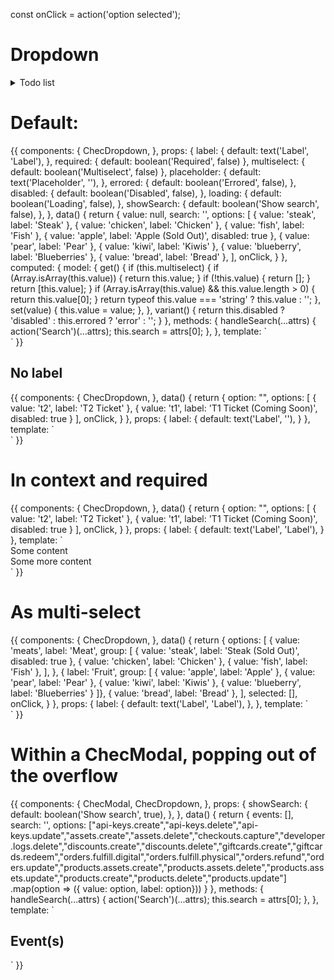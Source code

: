const onClick = action('option selected');

<Meta title="Form fields/Dropdown" component={ChecDropdown} />

# Dropdown

<details>
<summary>
Todo list
</summary>

- Add a "Select All" option
- Implement keyboard navigation

</details>

<Props of={ChecDropdown} />

# Default:

<Preview>
  <Story name="Default">
    {{
      components: {
        ChecDropdown,
      },
      props: {
        label: {
          default: text('Label', 'Label'),
        },
        required: {
          default: boolean('Required', false)
        },
        multiselect: {
          default: boolean('Multiselect', false)
        },
        placeholder: {
          default: text('Placeholder', ''),
        },
        errored: {
          default: boolean('Errored', false),
        },
        disabled: {
          default: boolean('Disabled', false),
        },
        loading: {
          default: boolean('Loading', false),
        },
        showSearch: {
          default: boolean('Show search', false),
        },
      },
      data() {
        return {
          value: null,
          search: '',
          options: [
            { value: 'steak', label: 'Steak' },
            { value: 'chicken', label: 'Chicken' },
            { value: 'fish', label: 'Fish' },
            { value: 'apple', label: 'Apple (Sold Out)', disabled: true },
            { value: 'pear', label: 'Pear' },
            { value: 'kiwi', label: 'Kiwis' },
            { value: 'blueberry', label: 'Blueberries' },
            { value: 'bread', label: 'Bread' },
          ],
          onClick,
        }
      },
      computed: {
        model: {
          get() {
            if (this.multiselect) {
              if (Array.isArray(this.value)) {
                return this.value;
              }
              if (!this.value) {
                return [];
              }
              return [this.value];
            }
            if (Array.isArray(this.value) && this.value.length > 0) {
              return this.value[0];
            }
            return typeof this.value === 'string' ? this.value : '';
          },
          set(value) {
            this.value = value;
          },
        },
        variant() {
          return this.disabled ? 'disabled' : this.errored ? 'error' : '';
        }
      },
      methods: {
        handleSearch(...attrs) {
          action('Search')(...attrs);
          this.search = attrs[0];
        },
      },
      template: `
        <div class="p-16 flex justify-center w-full bg-gray-100">
          <ChecDropdown
            :label="label"
            :required="required"
            :multiselect="multiselect"
            :placeholder="placeholder"
            :variant="variant"
            :show-search="showSearch"
            :search-value="search"
            @search="handleSearch"
            :loading="loading"
            name="example-1"
            class="max-w-md"
            v-model="model"
            :options="options"
            @input="onClick"
          />
        </div>`
    }}
  </Story>
</Preview>

## No label

<Preview>
  <Story name="No label">
    {{
      components: {
        ChecDropdown,
      },
      data() {
        return {
          option: "",
          options: [
            { value: 't2', label: 'T2 Ticket' },
            { value: 't1', label: 'T1 Ticket (Coming Soon)', disabled: true }
          ],
          onClick,
        }
      },
      props: {
        label: {
          default: text('Label', ''),
        }
      },
      template: `
        <div class="p-16 flex justify-center w-full bg-gray-100">
          <ChecDropdown
            :label="label"
            name="example-1"
            class="max-w-md"
            v-model="option"
            :options="options"
            @input="onClick"
            />
        </div>`
    }}
  </Story>
</Preview>

# In context and required

<Preview>
  <Story name="In context and required">
    {{
      components: {
        ChecDropdown,
      },
      data() {
        return {
          option: "",
          options: [
            { value: 't2', label: 'T2 Ticket' },
            { value: 't1', label: 'T1 Ticket (Coming Soon)', disabled: true }
          ],
          onClick,
        }
      },
      props: {
        label: {
          default: text('Label', 'Label'),
        }
      },
      template: `
        <div class="p-16 bg-gray-100 text-center">
          <div>Some content</div>
          <ChecDropdown
            name="example-3"
            :label="label"
            class="max-w-md mx-auto"
            v-model="option"
            :options="options"
            ChecOptionClass="text-left"
            :required="true"
            @input="onClick"
            />
            <div>Some more content</div>
        </div>`
    }}
  </Story>
</Preview>

# As multi-select

<Preview>
  <Story name="As multi-select">
    {{
      components: {
        ChecDropdown,
      },
      data() {
        return {
          options: [
            {
              value: 'meats',
              label: 'Meat',
              group: [
                { value: 'steak', label: 'Steak (Sold Out)', disabled: true },
                { value: 'chicken', label: 'Chicken' },
                { value: 'fish', label: 'Fish' },
              ],
            },
            { label: 'Fruit', group: [
              { value: 'apple', label: 'Apple' },
              { value: 'pear', label: 'Pear' },
              { value: 'kiwi', label: 'Kiwis' },
              { value: 'blueberry', label: 'Blueberries' }
            ]},
            { value: 'bread', label: 'Bread' },
          ],
          selected: [],
          onClick,
        }
      },
      props: {
        label: {
          default: text('Label', 'Label'),
        },
      },
      template: `
        <div class="my-8 p-16 bg-gray-100 text-center">
          <ChecDropdown
            name="example-4"
            class="max-w-md mx-auto"
            :label="label"
            v-model="selected"
            :options="options"
            :multiselect="true"
            ChecOptionClass="text-left"
            @input="onClick"
            />
        </div>`
    }}
  </Story>
</Preview>

# Within a ChecModal, popping out of the overflow

<Preview>
  <Story name="Within a ChecModal popping out of overflow">
    {{
      components: {
        ChecModal,
        ChecDropdown,
      },
      props: {
        showSearch: {
          default: boolean('Show search', true),
        },
      },
      data() {
        return {
          events: [],
          search: '',
          options:  ["api-keys.create","api-keys.delete","api-keys.update","assets.create","assets.delete","checkouts.capture","developer.logs.delete","discounts.create","discounts.delete","giftcards.create","giftcards.redeem","orders.fulfill.digital","orders.fulfill.physical","orders.refund","orders.update","products.assets.create","products.assets.delete","products.assets.update","products.create","products.delete","products.update"]
          .map(option => ({ value: option, label: option}))
        }
      },
      methods: {
        handleSearch(...attrs) {
          action('Search')(...attrs);
          this.search = attrs[0];
        },
      },
      template: `
          <ChecModal
            width="xl"
            class="w-full h-full relative"
            innerClass="bg-gray-100"
          >
            <div>
              <h2 class="mb-4">Event(s)</h2>
              <ChecDropdown
                v-model="events"
                name="example-dropdown"
                :options="options"
                :show-search="showSearch"
                :search-value="search"
                multiselect
                @search="handleSearch"
              />
            </div>
          </ChecModal>
      `
    }}
  </Story>
</Preview>
